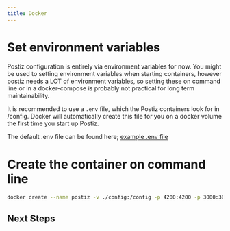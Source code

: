```yaml
---
title: Docker
---
```



<EarlyDoc />

# Set environment variables

Postiz configuration is entirely via environment variables for now. You might be used to setting environment variables when starting containers,
however postiz needs a LOT of environment variables, so setting these on command line or in a docker-compose is probably not practical for long
term maintainability.

It is recommended to use a `.env` file, which the Postiz containers look for in /config. Docker will automatically create this file for you on a 
docker volume the first time you start up Postiz. 

The default .env file can be found here; [example .env file](https://raw.githubusercontent.com/gitroomhq/postiz-app/main/.env.example)

# Create the container on command line

```bash
docker create --name postiz -v ./config:/config -p 4200:4200 -p 3000:3000 ghcr.io/gitroomhq/postiz-app:latest
```

<DockerEnvvarApps />

## Next Steps

<Cards>
  <Card title="Configure uploads" href="/r2" />
  <Card title="Learn the architecture of the project" href="/howitworks" />
  <Card title="Set up email for notifications" href="/emails" />
  <Card title="Set up providers such as Linkedin, X and Reddit" href="/providers" />
</Cards>